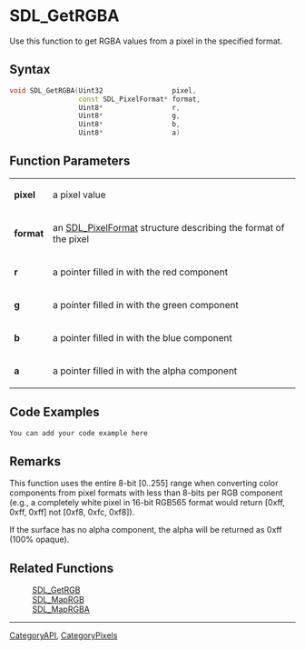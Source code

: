 
= SDL_GetRGBA =
Use this function to get RGBA values from a pixel in the specified format.


== Syntax ==
<syntaxhighlight lang='c++'>
void SDL_GetRGBA(Uint32                 pixel,
                 const SDL_PixelFormat* format,
                 Uint8*                 r,
                 Uint8*                 g,
                 Uint8*                 b,
                 Uint8*                 a)
</syntaxhighlight>

== Function Parameters ==
{|
|'''pixel'''
|a pixel value
|-
|'''format'''
|an [[SDL_PixelFormat]] structure describing the format of the pixel
|-
|'''r'''
|a pointer filled in with the red component
|-
|'''g'''
|a pointer filled in with the green component
|-
|'''b'''
|a pointer filled in with the blue component
|-
|'''a'''
|a pointer filled in with the alpha component
|}

== Code Examples ==
<syntaxhighlight lang='c++'>
You can add your code example here
</syntaxhighlight>

== Remarks ==
This function uses the entire 8-bit [0..255] range when converting color components from pixel formats with less than 8-bits per RGB component (e.g., a completely white pixel in 16-bit RGB565 format would return [0xff, 0xff, 0xff] not [0xf8, 0xfc, 0xf8]).

If the surface has no alpha component, the alpha will be returned as 0xff (100% opaque).

== Related Functions ==
:[[SDL_GetRGB]]
:[[SDL_MapRGB]]
:[[SDL_MapRGBA]]

----
[[CategoryAPI]], [[CategoryPixels]]
